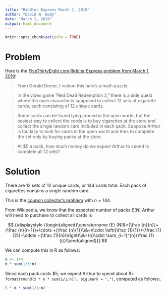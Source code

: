 ```yaml
---
title: "Riddler Express March 1, 2019"
author: "David W. Body"
date: "March 2, 2019"
output: html_document
---
```


```r
knitr::opts_chunk$set(echo = TRUE)
```
# Problem

Here is the [FiveThirtyEight.com Riddler Express problem from March 1, 2019](https://fivethirtyeight.com/features/youre-home-alone-you-can-buy-zillions-of-video-game-cigarettes-or-beat-yourself-at-bananagrams/):

> From Gerald Dorrer, I reckon this here’s a math puzzle:

> In the video game “Red Dead Redemption 2,” there is a side quest where the main character is supposed to collect 12 sets of cigarette cards, each consisting of 12 unique cards.

> Some cards can be found lying around in the open world, but the easiest way to collect the cards is to buy cigarettes at the store and collect the single random card included in each pack. Suppose Arthur is too lazy to look for cards in the open world and tries to complete the set only by buying packs at the store.

> At $5 a pack, how much money do we expect Arthur to spend to complete all 12 sets?

# Solution

There are 12 sets of 12 unique cards, or 144 cards total. Each pack of cigarettes contains a single random card.

This is the [coupon collector's problem](https://en.wikipedia.org/wiki/Coupon_collector's_problem) with $n = 144$.

From Wikipedia, we know that the expected number of packs $E(N)$ Arthur will need to purchase to collect all cards is

$$ {\displaystyle {\begin{aligned}\operatorname {E} (N)&={\frac {n}{n}}+{\frac {n}{n-1}}+\cdots +{\frac {n}{1}}\\&=n\cdot \left({\frac {1}{1}}+{\frac {1}{2}}+\cdots +{\frac {1}{n}}\right)\\&={n}\cdot \sum_{i=1}^{n}{\frac {1}{i}}\\\end{aligned}}} $$

We can compute this in R as follows:

```r
n <- 144
n * sum(1/1:n)
```

Since each pack costs $5, we expect Arthur to spend about $`r format(round(5 * n * sum(1/1:n)), big.mark = ",")`, computed as follows:.

```r
5 * n * sum(1/1:n)
```

